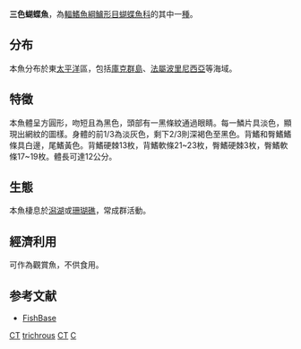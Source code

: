{{Speciesbox
| name = 三色蝴蝶魚
| image = Chaetodon trichrous.jpg
| status = LC
| status_system = iucn3.1
| genus = Chaetodon
| species = trichrous
| authority = [[Günther|Günther]], 1874
| synonyms = 
}}

'''三色蝴蝶魚'''，為[[輻鰭魚綱|輻鰭魚綱]][[鱸形目|鱸形目]][[蝴蝶魚科|蝴蝶魚科]]的其中一[[種|種]]。

== 分布 ==
本魚分布於東[[太平洋|太平洋]]區，包括[[庫克群島|庫克群島]]、[[法屬波里尼西亞|法屬波里尼西亞]]等海域。

== 特徵 ==
本魚體呈方圓形，吻短且為黑色，頭部有一黑條紋通過眼睛。每一鱗片具淡色，顯現出網紋的圖樣。身體的前1/3為淡灰色，剩下2/3則深褐色至黑色。背鰭和臀鰭鰭條具白邊，尾鰭黃色。背鰭硬棘13枚，背鰭軟條21~23枚，臀鰭硬棘3枚，臀鰭軟條17~19枚。體長可達12公分。

== 生態 ==
本魚棲息於[[潟湖|潟湖]]或[[珊瑚礁|珊瑚礁]]，常成群活動。

== 經濟利用 ==
可作為觀賞魚，不供食用。

== 参考文献 ==
* [http://www.fishbase.org/ FishBase]{{Wayback|url=http://www.fishbase.org/ |date=20171017132213 }}
{{Taxonbar|from=Q2481550}}

[[Category:IUCN红色名录无危物种|CT]]
[[Category:蝴蝶魚屬|trichrous]]
[[Category:觀賞魚|CT]]
[[Category:1874年描述的魚類|C]]